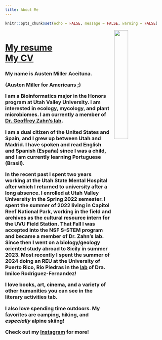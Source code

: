 ```yaml
---
title: About Me
---
```


```r
knitr::opts_chunk$set(echo = FALSE, message = FALSE, warning = FALSE)
```


<div style="overflow: auto;">
  <img src="./media/me1.jpg" style="float: right; margin: 0 0 10px 10px; width: 30%;">
  <h1><strong>[My resume](https://AMAceituna.github.io/Media/resume_website.pdf)</strong>  
  <strong>[My CV](https://AMAceituna.github.io/Media/CVwebsite.pdf)</strong></h1>
  
  <h3>My name is Austen Miller Aceituna.
  
  (Austen Miller for Americans ;)
  
  I am a Bioinformatics major in the Honors program at Utah Valley University. I am interested in ecology, mycology, and plant microbiomes. I am currently a member of [Dr. Geoffrey Zahn's lab](https://gzahn.github.io/lab/).
  
  I am a dual citizen of the United States and Spain, and I grew up between Utah and Madrid. I have spoken and read English and Spanish (España) since I was a child, and I am currently learning Portuguese (Brasil).
  
  In the recent past I spent two years working at the Utah State Mental Hospital after which I returned to university after a long absence. I enrolled at Utah Valley University in the Spring 2022 semester. I spent the summer of 2022 living in Capitol Reef National Park, working in the field and archives as the cultural resource intern for the UVU Field Station. That Fall I was accepted into the NSF S-STEM program and became a member of Dr. Zahn's lab. Since then I went on a biology/geology oriented study abroad to Sicily in summer 2023. Most recently I spent the summer of 2024 doing an REU at the University of Puerto Rico, Rio Piedras in the [lab](https://www.draimilcelab.com/) of Dra. Imilce Rodriguez-Fernandez!
  
  I love books, art, cinema, and a variety of other humanities you can see in the literary activities tab.
  
  I also love spending time outdoors. My favorites are camping, hiking, and *especially* alpine skiing!

  Check out my [Instagram](https://www.instagram.com/chronicallyinclined/) for more!</h3>


</div>



